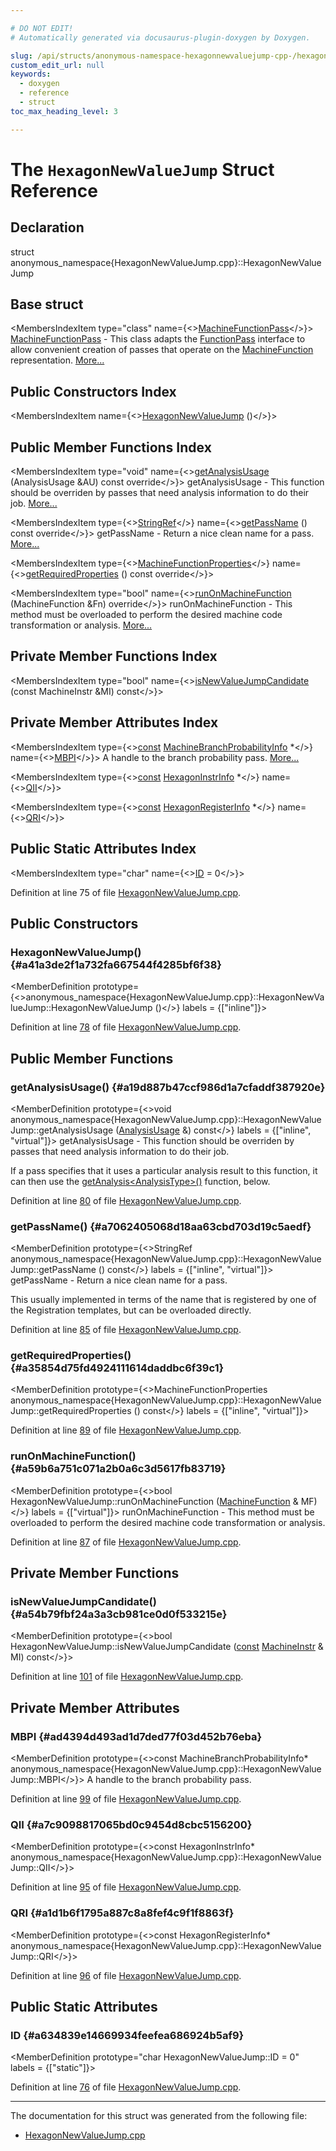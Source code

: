 ```yaml
---

# DO NOT EDIT!
# Automatically generated via docusaurus-plugin-doxygen by Doxygen.

slug: /api/structs/anonymous-namespace-hexagonnewvaluejump-cpp-/hexagonnewvaluejump
custom_edit_url: null
keywords:
  - doxygen
  - reference
  - struct
toc_max_heading_level: 3

---
```





# The `HexagonNewValueJump` Struct Reference

<DoxygenPage pluginConfig={pluginConfig}>



## Declaration

<CodeBlock>struct anonymous_namespace{HexagonNewValueJump.cpp}::HexagonNewValueJump</CodeBlock>

## Base struct

<MembersIndex>

<MembersIndexItem
  type="class"
  name={<><a href="/docs/api/classes/llvm/machinefunctionpass">MachineFunctionPass</a></>}>
<a href="/docs/api/classes/llvm/machinefunctionpass">MachineFunctionPass</a> - This class adapts the <a href="/docs/api/classes/llvm/functionpass">FunctionPass</a> interface to allow convenient creation of passes that operate on the <a href="/docs/api/classes/llvm/machinefunction">MachineFunction</a> representation. <a href="/docs/api/classes/llvm/machinefunctionpass/#details">More...</a>
</MembersIndexItem>

</MembersIndex>

## Public Constructors Index

<MembersIndex>

<MembersIndexItem
  name={<><a href="#a41a3de2f1a732fa667544f4285bf6f38">HexagonNewValueJump</a> ()</>}>
</MembersIndexItem>

</MembersIndex>

## Public Member Functions Index

<MembersIndex>

<MembersIndexItem
  type="void"
  name={<><a href="#a19d887b47ccf986d1a7cfaddf387920e">getAnalysisUsage</a> (AnalysisUsage &amp;AU) const override</>}>
getAnalysisUsage - This function should be overriden by passes that need analysis information to do their job. <a href="#a19d887b47ccf986d1a7cfaddf387920e">More...</a>
</MembersIndexItem>

<MembersIndexItem
  type={<><a href="/docs/api/classes/llvm/stringref">StringRef</a></>}
  name={<><a href="#a7062405068d18aa63cbd703d19c5aedf">getPassName</a> () const override</>}>
getPassName - Return a nice clean name for a pass. <a href="#a7062405068d18aa63cbd703d19c5aedf">More...</a>
</MembersIndexItem>

<MembersIndexItem
  type={<><a href="/docs/api/classes/llvm/machinefunctionproperties">MachineFunctionProperties</a></>}
  name={<><a href="#a35854d75fd4924111614daddbc6f39c1">getRequiredProperties</a> () const override</>}>
</MembersIndexItem>

<MembersIndexItem
  type="bool"
  name={<><a href="#a59b6a751c071a2b0a6c3d5617fb83719">runOnMachineFunction</a> (MachineFunction &amp;Fn) override</>}>
runOnMachineFunction - This method must be overloaded to perform the desired machine code transformation or analysis. <a href="#a59b6a751c071a2b0a6c3d5617fb83719">More...</a>
</MembersIndexItem>

</MembersIndex>

## Private Member Functions Index

<MembersIndex>

<MembersIndexItem
  type="bool"
  name={<><a href="#a54b79fbf24a3a3cb981ce0d0f533215e">isNewValueJumpCandidate</a> (const MachineInstr &amp;MI) const</>}>
</MembersIndexItem>

</MembersIndex>

## Private Member Attributes Index

<MembersIndex>

<MembersIndexItem
  type={<><a href="/docs/api/files/lib/lib/target/lib/target/aarch64/aarch64promoteconstant-cpp/#a90f8350fecae261c25be85d38b451bff">const</a> <a href="/docs/api/classes/llvm/machinebranchprobabilityinfo">MachineBranchProbabilityInfo</a> &#42;</>}
  name={<><a href="#ad4394d493ad1d7ded77f03d452b76eba">MBPI</a></>}>
A handle to the branch probability pass. <a href="#ad4394d493ad1d7ded77f03d452b76eba">More...</a>
</MembersIndexItem>

<MembersIndexItem
  type={<><a href="/docs/api/files/lib/lib/target/lib/target/aarch64/aarch64promoteconstant-cpp/#a90f8350fecae261c25be85d38b451bff">const</a> <a href="/docs/api/classes/llvm/hexagoninstrinfo">HexagonInstrInfo</a> &#42;</>}
  name={<><a href="#a7c9098817065bd0c9454d8cbc5156200">QII</a></>}>
</MembersIndexItem>

<MembersIndexItem
  type={<><a href="/docs/api/files/lib/lib/target/lib/target/aarch64/aarch64promoteconstant-cpp/#a90f8350fecae261c25be85d38b451bff">const</a> <a href="/docs/api/classes/llvm/hexagonregisterinfo">HexagonRegisterInfo</a> &#42;</>}
  name={<><a href="#a1d1b6f1795a887c8a8fef4c9f1f8863f">QRI</a></>}>
</MembersIndexItem>

</MembersIndex>

## Public Static Attributes Index

<MembersIndex>

<MembersIndexItem
  type="char"
  name={<><a href="#a634839e14669934feefea686924b5af9">ID</a> = 0</>}>
</MembersIndexItem>

</MembersIndex>


Definition at line 75 of file <a href="/docs/api/files/lib/lib/target/lib/target/hexagon/hexagonnewvaluejump-cpp">HexagonNewValueJump.cpp</a>.

<SectionDefinition>

## Public Constructors

### HexagonNewValueJump() {#a41a3de2f1a732fa667544f4285bf6f38}

<MemberDefinition
  prototype={<>anonymous&#95;namespace&#123;HexagonNewValueJump.cpp&#125;::HexagonNewValueJump::HexagonNewValueJump ()</>}
  labels = {["inline"]}>

Definition at line <a href="/docs/api/files/lib/lib/target/lib/target/hexagon/hexagonnewvaluejump-cpp/#l00078">78</a> of file <a href="/docs/api/files/lib/lib/target/lib/target/hexagon/hexagonnewvaluejump-cpp">HexagonNewValueJump.cpp</a>.
</MemberDefinition>

</SectionDefinition>

<SectionDefinition>

## Public Member Functions

### getAnalysisUsage() {#a19d887b47ccf986d1a7cfaddf387920e}

<MemberDefinition
  prototype={<>void anonymous&#95;namespace&#123;HexagonNewValueJump.cpp&#125;::HexagonNewValueJump::getAnalysisUsage (<a href="/docs/api/classes/llvm/analysisusage">AnalysisUsage</a> &amp;) const</>}
  labels = {["inline", "virtual"]}>
getAnalysisUsage - This function should be overriden by passes that need analysis information to do their job.

If a pass specifies that it uses a particular analysis result to this function, it can then use the <a href="/docs/api/classes/llvm/pass/#a4863e5e463fb79955269fbf7fbf52b80">getAnalysis&lt;AnalysisType&gt;()</a> function, below.

Definition at line <a href="/docs/api/files/lib/lib/target/lib/target/hexagon/hexagonnewvaluejump-cpp/#l00080">80</a> of file <a href="/docs/api/files/lib/lib/target/lib/target/hexagon/hexagonnewvaluejump-cpp">HexagonNewValueJump.cpp</a>.
</MemberDefinition>

### getPassName() {#a7062405068d18aa63cbd703d19c5aedf}

<MemberDefinition
  prototype={<>StringRef anonymous&#95;namespace&#123;HexagonNewValueJump.cpp&#125;::HexagonNewValueJump::getPassName () const</>}
  labels = {["inline", "virtual"]}>
getPassName - Return a nice clean name for a pass.

This usually implemented in terms of the name that is registered by one of the Registration templates, but can be overloaded directly.

Definition at line <a href="/docs/api/files/lib/lib/target/lib/target/hexagon/hexagonnewvaluejump-cpp/#l00085">85</a> of file <a href="/docs/api/files/lib/lib/target/lib/target/hexagon/hexagonnewvaluejump-cpp">HexagonNewValueJump.cpp</a>.
</MemberDefinition>

### getRequiredProperties() {#a35854d75fd4924111614daddbc6f39c1}

<MemberDefinition
  prototype={<>MachineFunctionProperties anonymous&#95;namespace&#123;HexagonNewValueJump.cpp&#125;::HexagonNewValueJump::getRequiredProperties () const</>}
  labels = {["inline", "virtual"]}>

Definition at line <a href="/docs/api/files/lib/lib/target/lib/target/hexagon/hexagonnewvaluejump-cpp/#l00089">89</a> of file <a href="/docs/api/files/lib/lib/target/lib/target/hexagon/hexagonnewvaluejump-cpp">HexagonNewValueJump.cpp</a>.
</MemberDefinition>

### runOnMachineFunction() {#a59b6a751c071a2b0a6c3d5617fb83719}

<MemberDefinition
  prototype={<>bool HexagonNewValueJump::runOnMachineFunction (<a href="/docs/api/classes/llvm/machinefunction">MachineFunction</a> &amp; MF)</>}
  labels = {["virtual"]}>
runOnMachineFunction - This method must be overloaded to perform the desired machine code transformation or analysis.

Definition at line <a href="/docs/api/files/lib/lib/target/lib/target/hexagon/hexagonnewvaluejump-cpp/#l00087">87</a> of file <a href="/docs/api/files/lib/lib/target/lib/target/hexagon/hexagonnewvaluejump-cpp">HexagonNewValueJump.cpp</a>.
</MemberDefinition>

</SectionDefinition>

<SectionDefinition>

## Private Member Functions

### isNewValueJumpCandidate() {#a54b79fbf24a3a3cb981ce0d0f533215e}

<MemberDefinition
  prototype={<>bool HexagonNewValueJump::isNewValueJumpCandidate (<a href="/docs/api/files/lib/lib/target/lib/target/aarch64/aarch64promoteconstant-cpp/#a90f8350fecae261c25be85d38b451bff">const</a> <a href="/docs/api/classes/llvm/machineinstr">MachineInstr</a> &amp; MI) const</>}>

Definition at line <a href="/docs/api/files/lib/lib/target/lib/target/hexagon/hexagonnewvaluejump-cpp/#l00101">101</a> of file <a href="/docs/api/files/lib/lib/target/lib/target/hexagon/hexagonnewvaluejump-cpp">HexagonNewValueJump.cpp</a>.
</MemberDefinition>

</SectionDefinition>

<SectionDefinition>

## Private Member Attributes

### MBPI {#ad4394d493ad1d7ded77f03d452b76eba}

<MemberDefinition
  prototype={<>const MachineBranchProbabilityInfo&#42; anonymous&#95;namespace&#123;HexagonNewValueJump.cpp&#125;::HexagonNewValueJump::MBPI</>}>
A handle to the branch probability pass.

Definition at line <a href="/docs/api/files/lib/lib/target/lib/target/hexagon/hexagonnewvaluejump-cpp/#l00099">99</a> of file <a href="/docs/api/files/lib/lib/target/lib/target/hexagon/hexagonnewvaluejump-cpp">HexagonNewValueJump.cpp</a>.
</MemberDefinition>

### QII {#a7c9098817065bd0c9454d8cbc5156200}

<MemberDefinition
  prototype={<>const HexagonInstrInfo&#42; anonymous&#95;namespace&#123;HexagonNewValueJump.cpp&#125;::HexagonNewValueJump::QII</>}>

Definition at line <a href="/docs/api/files/lib/lib/target/lib/target/hexagon/hexagonnewvaluejump-cpp/#l00095">95</a> of file <a href="/docs/api/files/lib/lib/target/lib/target/hexagon/hexagonnewvaluejump-cpp">HexagonNewValueJump.cpp</a>.
</MemberDefinition>

### QRI {#a1d1b6f1795a887c8a8fef4c9f1f8863f}

<MemberDefinition
  prototype={<>const HexagonRegisterInfo&#42; anonymous&#95;namespace&#123;HexagonNewValueJump.cpp&#125;::HexagonNewValueJump::QRI</>}>

Definition at line <a href="/docs/api/files/lib/lib/target/lib/target/hexagon/hexagonnewvaluejump-cpp/#l00096">96</a> of file <a href="/docs/api/files/lib/lib/target/lib/target/hexagon/hexagonnewvaluejump-cpp">HexagonNewValueJump.cpp</a>.
</MemberDefinition>

</SectionDefinition>

<SectionDefinition>

## Public Static Attributes

### ID {#a634839e14669934feefea686924b5af9}

<MemberDefinition
  prototype="char HexagonNewValueJump::ID = 0"
  labels = {["static"]}>

Definition at line <a href="/docs/api/files/lib/lib/target/lib/target/hexagon/hexagonnewvaluejump-cpp/#l00076">76</a> of file <a href="/docs/api/files/lib/lib/target/lib/target/hexagon/hexagonnewvaluejump-cpp">HexagonNewValueJump.cpp</a>.
</MemberDefinition>

</SectionDefinition>

<hr/>

The documentation for this struct was generated from the following file:

<ul>
<li><a href="/docs/api/files/lib/lib/target/lib/target/hexagon/hexagonnewvaluejump-cpp">HexagonNewValueJump.cpp</a></li>
</ul>

</DoxygenPage>
